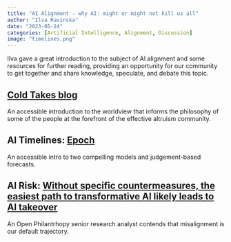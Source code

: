 ```yaml
---
title: "AI Alignment - why AI: might or might not kill us all"
author: "Ilva Ravinska"
date: "2023-05-24"
categories: [Artificial Intelligence, Alignment, Discussion]
image: "timelines.png"
---
```


Ilva gave a great introduction to the subject of AI alignment and some resources for further reading, providing an opportunity for our community to get together and share knowledge, speculate, and debate this topic.



## [Cold Takes blog](https://www.cold-takes.com/most-important-century/) 
An accessible introduction to the worldview that informs the philosophy of some of the people at the forefront of the effective altruism community. 

## AI Timelines: [Epoch](https://epochai.org/blog/literature-review-of-transformative-artificial-intelligence-timelines)
An accessible intro to two compelling models and judgement-based forecasts.

## AI Risk: [Without specific countermeasures, the easiest path to transformative AI likely leads to AI takeover](https://www.alignmentforum.org/posts/pRkFkzwKZ2zfa3R6H/without-specific-countermeasures-the-easiest-path-to)
An Open Philantrhopy senior research analyst contends that misalignment is our default trajectory.

